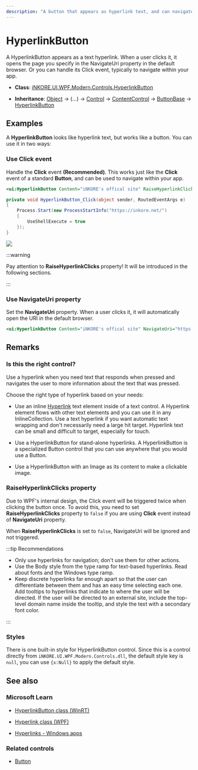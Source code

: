 ---
description: "A button that appears as hyperlink text, and can navigate to a URI or handle a Click event."
---

# HyperlinkButton

A HyperlinkButton appears as a text hyperlink. When a user clicks it, it opens the page you specify in the NavigateUri property in the default browser. Or you can handle its Click event, typically to navigate within your app.

- **Class**: [iNKORE.UI.WPF.Modern.Controls](..)[.HyperlinkButton](.)

- **Inheritance**: [Object](https://learn.microsoft.com/en-us/dotnet/api/system.object) → (...) → [Control](https://learn.microsoft.com/en-us/dotnet/api/system.windows.controls.control) → [ContentControl](https://learn.microsoft.com/en-us/dotnet/api/system.windows.controls.contentcontrol) → [ButtonBase](https://learn.microsoft.com/en-us/dotnet/api/system.windows.controls.primitives.buttonbase) → [HyperlinkButton](.)

## Examples

A **HyperlinkButton** looks like hyperlink text, but works like a button. You can use it in two ways:

### Use Click event

Handle the **Click** event **(Recommended)**. This works just like the **Click** event of a standard **Button**, and can be used to navigate within your app.

```xml
<ui:HyperlinkButton Content="iNKORE's offical site" RaiseHyperlinkClicks="False" Click="HyperlinkButton_Click"/>
```
```csharp
private void HyperlinkButton_Click(object sender, RoutedEventArgs e)
{
    Process.Start(new ProcessStartInfo("https://inkore.net/")
    {
        UseShellExecute = true
    });
}
```

![](a-hyperlink-button.png)

:::warning

Pay attention to **RaiseHyperlinkClicks** property! It will be introduced in the following sections.

:::

### Use NavigateUri property

Set the **NavigateUri** property. When a user clicks it, it will automatically open the URI in the default browser.

```xml
<ui:HyperlinkButton Content="iNKORE's offical site" NavigateUri="https://inkore.net/"/>
```

## Remarks

### Is this the right control?

Use a hyperlink when you need text that responds when pressed and navigates the user to more information about the text that was pressed.

Choose the right type of hyperlink based on your needs:

- Use an inline [Hyperlink](https://learn.microsoft.com/en-us/dotnet/api/system.windows.documents.hyperlink) text element inside of a text control. A Hyperlink element flows with other text elements and you can use it in any InlineCollection. Use a text hyperlink if you want automatic text wrapping and don't necessarily need a large hit target. Hyperlink text can be small and difficult to target, especially for touch.

- Use a HyperlinkButton for stand-alone hyperlinks. A HyperlinkButton is a specialized Button control that you can use anywhere that you would use a Button.

- Use a HyperlinkButton with an Image as its content to make a clickable image.

### RaiseHyperlinkClicks property

Due to WPF's internal design, the Click event will be triggered twice when clicking the button once. To avoid this, you need to set **RaiseHyperlinkClicks** property to `false` if you are using **Click** event instead of **NavigateUri** property.

When **RaiseHyperlinkClicks** is set to `false`, NavigateUri will be ignored and not triggered.

:::tip Recommendations

- Only use hyperlinks for navigation; don't use them for other actions.
- Use the Body style from the type ramp for text-based hyperlinks. Read about fonts and the Windows type ramp.
- Keep discrete hyperlinks far enough apart so that the user can differentiate between them and has an easy time selecting each one.
Add tooltips to hyperlinks that indicate to where the user will be directed. If the user will be directed to an external site, include the top-level domain name inside the tooltip, and style the text with a secondary font color.

:::

### Styles

There is one built-in style for HyperlinkButton control. Since this is a control directly from `iNKORE.UI.WPF.Modern.Controls.dll`, the default style key is `null`, you can use `{x:Null}` to apply the default style.

## See also

### Microsoft Learn

- [HyperlinkButton class (WinRT)](https://learn.microsoft.com/en-us/windows/windows-app-sdk/api/winrt/microsoft.ui.xaml.controls.hyperlinkbutton)

- [Hyperlink class (WPF)](https://learn.microsoft.com/en-us/dotnet/api/system.windows.documents.hyperlink)

- [Hyperlinks - Windows apps](https://learn.microsoft.com/en-us/windows/apps/design/controls/hyperlinks#create-a-hyperlinkbutton)

### Related controls

- [Button](./button)